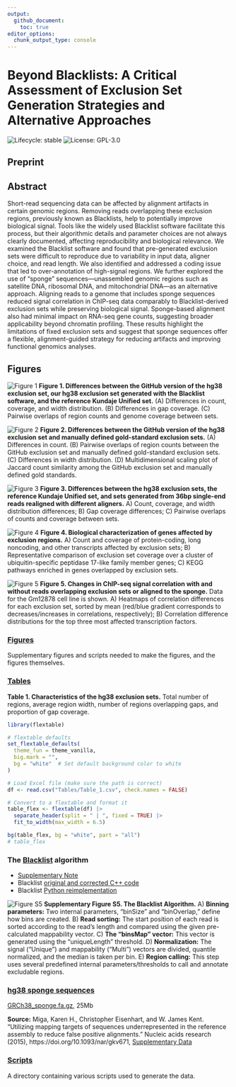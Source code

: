 ```yaml
---
output: 
  github_document:
    toc: true
editor_options: 
  chunk_output_type: console
---
```


<!-- README.md is generated from README.Rmd. Please edit this file --> 
<!-- rmarkdown::render("README.Rmd", output_format = "github_document") -->
<!-- Manually move the first header above the TOC -->

# Beyond Blacklists: A Critical Assessment of Exclusion Set Generation Strategies and Alternative Approaches
![Lifecycle: stable](https://img.shields.io/badge/lifecycle-stable-brightgreen.svg)
![License: GPL-3.0](https://img.shields.io/badge/license-GPL%203-blue.svg)


## Preprint

## Abstract

Short-read sequencing data can be affected by alignment artifacts in certain genomic regions. Removing reads overlapping these exclusion regions, previously known as Blacklists, help to potentially improve biological signal. Tools like the widely used Blacklist software facilitate this process, but their algorithmic details and parameter choices are not always clearly documented, affecting reproducibility and biological relevance. We examined the Blacklist software and found that pre-generated exclusion sets were difficult to reproduce due to variability in input data, aligner choice, and read length. We also identified and addressed a coding issue that led to over-annotation of high-signal regions. We further explored the use of "sponge" sequences—unassembled genomic regions such as satellite DNA, ribosomal DNA, and mitochondrial DNA—as an alternative approach. Aligning reads to a genome that includes sponge sequences reduced signal correlation in ChIP-seq data comparably to Blacklist-derived exclusion sets while preserving biological signal. Sponge-based alignment also had minimal impact on RNA-seq gene counts, suggesting broader applicability beyond chromatin profiling. These results highlight the limitations of fixed exclusion sets and suggest that sponge sequences offer a flexible, alignment-guided strategy for reducing artifacts and improving functional genomics analyses.

## Figures

![Figure 1](Figures/figures/Figure_1.svg)
**Figure 1. Differences between the GitHub version of the hg38 exclusion set, our hg38 exclusion set generated with the Blacklist software, and the reference Kundaje Unified set.** (A) Differences in count, coverage, and width distribution. (B) Differences in gap coverage. (C) Pairwise overlaps of region counts and genome coverage between sets.

![Figure 2](Figures/figures/Figure_2.svg)
**Figure 2. Differences between the GitHub version of the hg38 exclusion set and manually defined gold-standard exclusion sets.** (A) Differences in count. (B) Pairwise overlaps of region counts between the GitHub exclusion set and manually defined gold-standard exclusion sets. (C) Differences in width distribution. (D) Multidimensional scaling plot of Jaccard count similarity among the GitHub exclusion set and manually defined gold standards.

![Figure 3](Figures/figures/Figure_3.svg)
**Figure 3. Differences between the hg38 exclusion sets, the reference Kundaje Unified set, and sets generated from 36bp single-end reads realigned with different aligners.** A) Count, coverage, and width distribution differences; B) Gap coverage differences; C) Pairwise overlaps of counts and coverage between sets.

![Figure 4](Figures/figures/Figure_4.svg)
**Figure 4. Biological characterization of genes affected by exclusion regions.** A) Count and coverage of protein-coding, long noncoding, and other transcripts affected by exclusion sets; B) Representative comparison of exclusion set coverage over a cluster of ubiquitin-specific peptidase 17-like family member genes; C) KEGG pathways enriched in genes overlapped by exclusion sets.

![Figure 5](Figures/figures/Figure_5.svg)
**Figure 5. Changes in ChIP-seq signal correlation with and without reads overlapping exclusion sets or aligned to the sponge.** Data for the Gm12878 cell line is shown. A) Heatmaps of correlation differences for each exclusion set, sorted by mean (red/blue gradient corresponds to decreases/increases in correlations, respectively); B) Correlation difference distributions for the top three most affected transcription factors.

### [Figures](Figures)
Supplementary figures and scripts needed to make the figures, and the figures themselves.

### [Tables](Tables)
**Table 1. Characteristics of the hg38 exclusion sets.** Total number of regions, average region width, number of regions overlapping gaps, and proportion of gap coverage.
```r
library(flextable)

# flextable defaults
set_flextable_defaults(
  theme_fun = theme_vanilla,
  big.mark = "",
  bg = "white"  # Set default background color to white
)

# Load Excel file (make sure the path is correct)
df <- read.csv("Tables/Table_1.csv", check.names = FALSE)

# Convert to a flextable and format it
table_flex <- flextable(df) |>
  separate_header(split = " | ", fixed = TRUE) |>
  fit_to_width(max_width = 6.5)

bg(table_flex, bg = "white", part = "all")
# table_flex
```

### The [Blacklist](https://github.com/Boyle-Lab/Blacklist) algorithm

- [Supplementary Note](Figures/Supplementary_Note.pdf)
- Blacklist [original and corrected C++ code](Scripts/Blacklist/Blacklist_corrected)
- Blacklist [Python reimplementation](Scripts/Blacklist/Blacklist_python)

![Figure S5](Figures/figures/Supplementary_Figure_S5.svg)
**Supplementary Figure S5. The Blacklist Algorithm.**  A) **Binning parameters:** Two internal parameters, "binSize" and "binOverlap," define how bins are created. B) **Read sorting:** The start position of each read is sorted according to the read’s length and compared using the given pre-calculated mappability vector. C) **The “binsMap” vector:** This vector is generated using the "uniqueLength" threshold. D) **Normalization:** The signal ("Unique") and mappability ("Multi") vectors are divided, quantile normalized, and the median is taken per bin. E) **Region calling:** This step uses several predefined internal parameters/thresholds to call and annotate excludable regions.  

### [hg38 sponge sequences](Sponge)

[GRCh38_sponge.fa.gz](Sponge/GRCh38_sponge.fa.gz), 25Mb

**Source:** Miga, Karen H., Christopher Eisenhart, and W. James Kent. "Utilizing mapping targets of sequences underrepresented in the reference assembly to reduce false positive alignments." Nucleic acids research (2015), https://doi.org/10.1093/nar/gkv671, [Supplementary Data](https://academic.oup.com/nar/article/43/20/e133/1398360#81910257)

### [Scripts](Scripts)
A directory containing various scripts used to generate the data.

